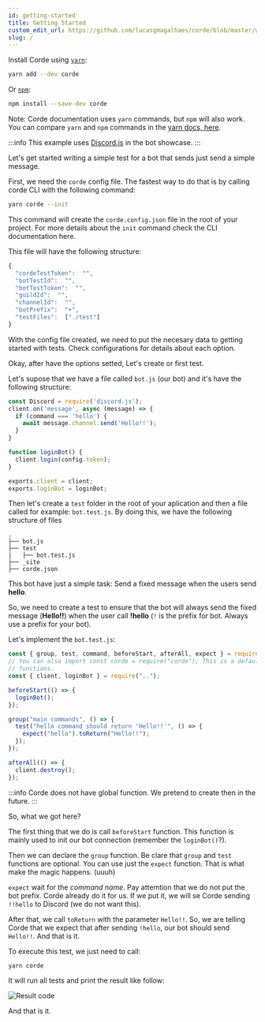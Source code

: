 ```yaml
---
id: getting-started
title: Getting Started
custom_edit_url: https://github.com/lucasgmagalhaes/corde/blob/master/website/versioned_docs/version-2.0.0/GettingStarted.md
slug: /
---
```


Install Corde using [`yarn`](https://yarnpkg.com/en/package/corde):

```bash
yarn add --dev corde
```

Or [`npm`](https://www.npmjs.com/package/corde):

```bash
npm install --save-dev corde
```

Note: Corde documentation uses `yarn` commands, but `npm` will also work. You can compare `yarn` and `npm` commands in the [yarn docs, here](https://yarnpkg.com/en/docs/migrating-from-npm#toc-cli-commands-comparison).

:::info
This example uses [Discord.js](https://discord.js.org/#/) in the bot showcase.
:::

Let's get started writing a simple test for a bot that sends just send a simple message.

First, we need the `corde` config file. The fastest way to do that is by calling corde CLI with the following command:

```bash
yarn corde --init
```

This command will create the `corde.config.json` file in the root of your project. For more details about the `init` command
check the CLI documentation here.

This file will have the following structure:

```javascript
{
  "cordeTestToken":  "",
  "botTestId":  "",
  "botTestToken":  "",
  "guildId":  "",
  "channelId":  "",
  "botPrefix":  "+",
  "testFiles":  ["./test"]
}
```

With the config file created, we need to put the necesary data to getting started with tests.
Check configurations for details about each option.

Okay, after have the options setted, Let's create or first test.

Let's supose that we have a file called `bot.js` (our bot) and it's have the following structure:

```javascript title="bot.js"
const Discord = require('discord.js');
client.on('message', async (message) => {
  if (command === 'hello') {
    await message.channel.send('Hello!!');
  }
}

function loginBot() {
  client.login(config.token);
}

exports.client = client;
exports.loginBot = loginBot;
```

Then let's create a `test` folder in the root of your aplication and then a file called for example: `bot.test.js`.
By doing this, we have the following structure of files

```
.
├── bot.js
├── test
|   ├── bot.test.js
├── _site
├── corde.json
```

This bot have just a simple task: Send a fixed message when the users send **hello**.

So, we need to create a test to ensure that the bot will always send the fixed message (**Hello!!**) when
the user call **!hello** (`!` is the prefix for bot. Always use a prefix for your bot).

Let's implement the `bot.test.js`:

```javascript title="./tests/bot.test.js"
const { group, test, command, beforeStart, afterAll, expect } = require("corde");
// You can also import const corde = require("corde"); This is a default export with all others
// functions.
const { client, loginBot } = require("..");

beforeStart(() => {
  loginBot();
});

group("main commands", () => {
  test("hello command should return 'Hello!!'", () => {
    expect("hello").toReturn("Hello!!");
  });
});

afterAll(() => {
  client.destroy();
});
```

:::info
Corde does not have global function. We pretend to create then in the future.
:::

So, what we got here?

The first thing that we do is call `beforeStart` function. This function is mainly used to
init our bot connection (remember the `loginBot()`?).

Then we can declare the `group` function. Be clare that `group` and `test` functions are optional.
You can use just the `expect` function. That is what make the magic happens. (uuuh)

`expect` wait for the _command name_. Pay attemtion that we do not put the bot prefix. Corde already do it
for us. If we put it, we will se Corde sending `!!hello` to Discord (we do not want this).

After that, we call `toReturn` with the parameter `Hello!!`. So, we are telling Corde that we expect that after sending `!hello`,
our bot should send `Hello!!`. And that is it.

To execute this test, we just need to call:

```bash
yarn corde
```

It will run all tests and print the result like follow:

<div style={{textAlign: 'center'}}>

![Result code](../static/img/console_print.png)

</div>

And that is it.
